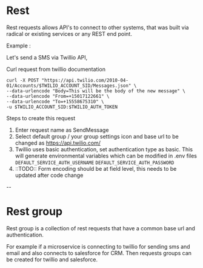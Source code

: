 # Rest 

Rest requests allows API's to connect to other systems, that was built via radical or existing services or any REST end point. 

Example :

Let's send a SMS via Twillio API, 

Curl request from twillio documentation
```
curl -X POST "https://api.twilio.com/2010-04-01/Accounts/$TWILIO_ACCOUNT_SID/Messages.json" \
--data-urlencode "Body=This will be the body of the new message" \
--data-urlencode "From=+15017122661" \
--data-urlencode "To=+15558675310" \
-u $TWILIO_ACCOUNT_SID:$TWILIO_AUTH_TOKEN
```

Steps to create this request
1. Enter request name as SendMessage
2. Select default group / your group settings icon and base url to be changed as https://api.twilio.com/
3. Twillio uses basic authentication, set authentication type as basic. This will generate environmental variables which can be modified in .env files
`DEFAULT_SERVICE_AUTH_USERNAME`
`DEFAULT_SERVICE_AUTH_PASSWORD`
4. ::TODO:: Form encoding should be at field level, this needs to be updated after code change

--
# Rest group

Rest group is a collection of rest requests that have a common base url and authentication.


For example if a microservice is connecting to twillio for sending sms and email and also connects to salesforce for CRM. Then requests groups can be created for twillio and salesforce.
